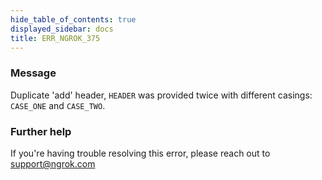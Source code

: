 ```yaml
---
hide_table_of_contents: true
displayed_sidebar: docs
title: ERR_NGROK_375
---
```


### Message

Duplicate 'add' header, `HEADER` was provided twice with different casings: `CASE_ONE` and `CASE_TWO`.

<ErrorDetails />

### Further help

If you're having trouble resolving this error, please reach out to [support@ngrok.com](mailto:support@ngrok.com?subject=Help%20with%20ERR_NGROK_375)
